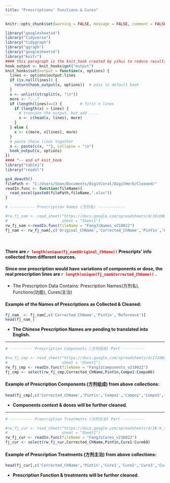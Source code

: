 ```yaml
---
title: "Prescriptions' Functions & Cures"
---
```


```r
knitr::opts_chunk$set(warning = FALSE, message = FALSE, comment = FALSE) 
```

```r
library("googlesheets4")
library("tidyverse")
library("tidygraph")
library("ggraph")
library("googlesheets4")
library("knitr")
#### this paragraph is the knit_hook created by yihui to reduce results lines
hook_output <- knit_hooks$get("output")
knit_hooks$set(output = function(x, options) {
  lines <- options$output.lines
  if (is.null(lines)) {
    return(hook_output(x, options))  # pass to default hook
  }
  x <- unlist(strsplit(x, "\n"))
  more <- "..."
  if (length(lines)==1) {        # first n lines
    if (length(x) > lines) {
      # truncate the output, but add ....
      x <- c(head(x, lines), more)
    }
  } else {
    x <- c(more, x[lines], more)
  }
  # paste these lines together
  x <- paste(c(x, ""), collapse = "\n")
  hook_output(x, options)
})
#### ^-- end of knit_hook
library("table1")
library("readxl")

gs4_deauth()
filePath <- "C:/Users/Sean/Documents/DigitCoral/DigitHerb/Cleaned/"
readIn.func <- function(fileName){
  read_excel(paste0(filePath,fileName,".xlsx"))
}
```

```r

# ----------- Prescription Names (方剂名) ------------ 

#rw_fj_nam <- read_sheet("https://docs.google.com/spreadsheets/d/10cbNUzwSzDi16HPnpVaFIKqzaaAl8ZcyiUyoQuvM10w/edit?usp=sharing",
#                        sheet = "Sheet1")
rw_fj_nam <-readIn.func(fileName = "FangJiNames_v210822")
fj_nam <- rw_fj_nam[,c('Original_ChName','Corrected_ChName','PinYin','Reference')]
```

<br>

#### **There are <span style="color:red;fond=bold"> **`r length(unique(fj_nam$Original_ChName))`** </span> Prescripts' info collected from different sources.** 
#### **Since one prescription would have variations of components or dose, the real prescription lines are <span style="color:red;fond=bold"> **`r length(unique(fj_nam$Corrected_ChName))`** </span>.**

- The Prescription Data Contains: Prescription Names(方剂名), Functions(功能), Cures(主治)

#### **Example of the Names of Prescriptions as Collected & Cleaned:**
```r
fj_nam_ <- fj_nam[,c('Corrected_ChName','PinYin','Reference')]
head(fj_nam_)
```
- **The Chinese Prescription Names are pending to translated into English.**

--- 

```r

# ---------- Prescription Components (方剂组成) Part ----------

#rw_fj_cmp <- read_sheet("https://docs.google.com/spreadsheets/d/1f2dWSApp9JjCfK82lbZ1Kf-7ZAlV8f-ntP_6Dio_DPw/edit?usp=sharing",
#                        sheet = "Sheet1")
rw_fj_cmp <- readIn.func(fileName = "FangJiComponents_v210822")
fj_cmp <- select(rw_fj_cmp,Corrected_ChName,PinYin,Compo1:Compo86)
```

#### **Example of Prescription Components (方剂组成) from above collections:**
```r
head(fj_cmp[,c('Corrected_ChName','PinYin','Compo1','Compo2','Compo3','Compo4','Compo5')])
```
- **Components context & doses will be further cleaned.**

---

```r

# ---------- Prescription Treatments (方剂主治) Part ----------

#rw_fj_cur <- read_sheet("https://docs.google.com/spreadsheets/d/1K-m_s0Zb_NetpaSNESLDVm_qpWkN9QevBA_BxsGiEGI/edit?usp=sharing",
#                        sheet = "Sheet1")
rw_fj_cur <- readIn.func(fileName = "FangJiCures_v210822")
fj_cur <- select(rw_fj_cur,Corrected_ChName,PinYin,Cure1:Cure60)
```

#### **Example of Prescription Treatments (方剂主治) from above collections:**
```r
head(fj_cur[,c('Corrected_ChName','PinYin','Cure1','Cure2','Cure3','Cure4','Cure5')])
```
- **Prescription Function & treatments will be further cleaned.**
